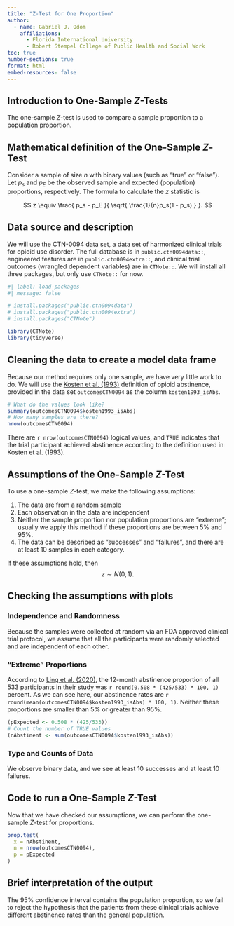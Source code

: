```yaml
---
title: "Z-Test for One Proportion"
author:
  - name: Gabriel J. Odom
    affiliations:
      - Florida International University
      - Robert Stempel College of Public Health and Social Work
toc: true
number-sections: true
format: html
embed-resources: false
---
```


## Introduction to One-Sample $Z$-Tests
The one-sample $Z$-test is used to compare a sample proportion to a population proportion.


## Mathematical definition of the One-Sample $Z$-Test
Consider a sample of size $n$ with binary values (such as "true" or "false"). Let $p_{s}$ and $p_{E}$ be the observed sample and expected (population) proportions, respectively. The formula to calculate the $z$ statistic is

$$
z \equiv \frac{
  p_s - p_E
}{
  \sqrt{
    \frac{1}{n}p_s(1 - p_s)
  }
}.
$$


## Data source and description
We will use the CTN-0094 data set, a data set of harmonized clinical trials for opioid use disorder. The full database is in `public.ctn0094data::`, engineered features are in `public.ctn0094extra::`, and clinical trial outcomes (wrangled dependent variables) are in `CTNote::`. We will install all three packages, but only use `CTNote::` for now.
```r
#| label: load-packages
#| message: false

# install.packages("public.ctn0094data")
# install.packages("public.ctn0094extra")
# install.packages("CTNote")

library(CTNote)
library(tidyverse)
```



## Cleaning the data to create a model data frame
Because our method requires only one sample, we have very little work to do. We will use the [Kosten et al. (1993)](https://journals.lww.com/jonmd/abstract/1993/06000/buprenorphine_versus_methadone_maintenance_for.4.aspx) definition of opioid abstinence, provided in the data set `outcomesCTN0094` as the column `kosten1993_isAbs`.
```r
# What do the values look like?
summary(outcomesCTN0094$kosten1993_isAbs)
# How many samples are there?
nrow(outcomesCTN0094)
```

There are `r nrow(outcomesCTN0094)` logical values, and `TRUE` indicates that the trial participant achieved abstinence according to the definition used in Kosten et al. (1993).



## Assumptions of the One-Sample $Z$-Test
To use a one-sample $Z$-test, we make the following assumptions:

1. The data are from a random sample
2. Each observation in the data are independent
3. Neither the sample proportion nor population proportions are "extreme"; usually we apply this method if these proportions are between 5\% and 95\%.
4. The data can be described as "successes" and "failures", and there are at least 10 samples in each category.

If these assumptions hold, then
$$
z \sim N(0, 1).
$$


## Checking the assumptions with plots

### Independence and Randomness
Because the samples were collected at random via an FDA approved clinical trial protocol, we assume that all the participants were randomly selected and are independent of each other.

### "Extreme" Proportions
According to [Ling et al. (2020)](https://doi.org/10.1097/ADM.0000000000000647), the 12-month abstinence proportion of all 533 participants in their study was `r round(0.508 * (425/533) * 100, 1)` percent. As we can see here, our abstinence rates are `r round(mean(outcomesCTN0094$kosten1993_isAbs) * 100, 1)`. Neither these proportions are smaller than 5\% or greater than 95\%.
```r
(pExpected <- 0.508 * (425/533))
# Count the number of TRUE values
(nAbstinent <- sum(outcomesCTN0094$kosten1993_isAbs))
```

### Type and Counts of Data
We observe binary data, and we see at least 10 successes and at least 10 failures.


## Code to run a One-Sample $Z$-Test
Now that we have checked our assumptions, we can perform the one-sample $Z$-test for proportions.
```r
prop.test(
  x = nAbstinent,
  n = nrow(outcomesCTN0094),
  p = pExpected
)
```



## Brief interpretation of the output
The 95\% confidence interval contains the population proportion, so we fail to reject the hypothesis that the patients from these clinical trials achieve different abstinence rates than the general population.

